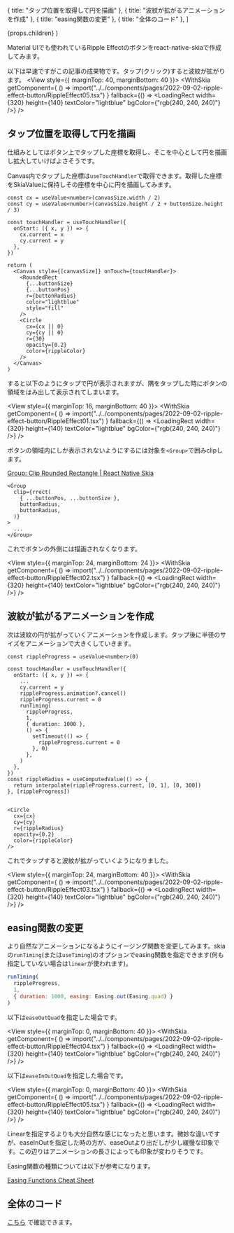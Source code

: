 

  { title: "タップ位置を取得して円を描画" },
  { title: "波紋が拡がるアニメーションを作成" },
  { title: "easing関数の変更" },
  { title: "全体のコード" },
]

  <PostLayout headlines={headlines} meta={meta}>
    {props.children}
  </PostLayout>
)

Material UIでも使われているRipple Effectのボタンをreact-native-skiaで作成してみます。

以下は早速ですがこの記事の成果物です。タップ(クリック)すると波紋が拡がります。
<View style={{ marginTop: 40, marginBottom: 40 }}>
  <WithSkia
    getComponent={
      () => import("../../components/pages/2022-09-02-ripple-effect-button/RippleEffect05.tsx")
    }
    fallback={() => <LoadingRect width={320} height={140} textColor="lightblue" bgColor={"rgb(240, 240, 240)"} />}
  />
</View>


## タップ位置を取得して円を描画

仕組みとしてはボタン上でタップした座標を取得し、そこを中心として円を描画し拡大していけばよさそうです。

Canvas内でタップした座標は`useTouchHandler`で取得できます。取得した座標をSkiaValueに保持しその座標を中心に円を描画してみます。

```tsx
const cx = useValue<number>(canvasSize.width / 2)
const cy = useValue<number>(canvasSize.height / 2 + buttonSize.height / 3)

const touchHandler = useTouchHandler({
  onStart: ({ x, y }) => {
    cx.current = x
    cy.current = y
  },
})

return (
  <Canvas style={[canvasSize]} onTouch={touchHandler}>
    <RoundedRect
      {...buttonSize}
      {...buttonPos}
      r={buttonRadius}
      color="lightblue"
      style="fill"
    />
    <Circle
      cx={cx || 0}
      cy={cy || 0}
      r={30}
      opacity={0.2}
      color={rippleColor}
    />
  </Canvas>
)
```



すると以下のようにタップで円が表示されますが、隅をタップした時にボタンの領域をはみ出して表示されてしまいます。

<View style={{ marginTop: 16, marginBottom: 40 }}>
  <WithSkia
    getComponent={
      () => import("../../components/pages/2022-09-02-ripple-effect-button/RippleEffect01.tsx")
    }
    fallback={() => <LoadingRect width={320} height={140} textColor="lightblue" bgColor={"rgb(240, 240, 240)"} />}
  />
</View>

ボタンの領域内にしか表示されないようにするには対象を`<Group>`で囲みclipします。

[Group: Clip Rounded Rectangle | React Native Skia](https://shopify.github.io/react-native-skia/docs/group/#clip-rounded-rectangle)


```tsx
<Group
  clip={rrect(
    { ...buttonPos, ...buttonSize },
    buttonRadius,
    buttonRadius,
  )}
>
  ...
</Group>
```

これでボタンの外側には描画されなくなります。

<View style={{ marginTop: 24, marginBottom: 24 }}>
  <WithSkia
    getComponent={
      () => import("../../components/pages/2022-09-02-ripple-effect-button/RippleEffect02.tsx")
    }
    fallback={() => <LoadingRect width={320} height={140} textColor="lightblue" bgColor={"rgb(240, 240, 240)"} />}
  />
</View>

## 波紋が拡がるアニメーションを作成

次は波紋の円が拡がっていくアニメーションを作成します。タップ後に半径のサイズをアニメーションで大きくしていきます。

```tsx
const rippleProgress = useValue<number>(0)

const touchHandler = useTouchHandler({
  onStart: ({ x, y }) => {
    ...
    cy.current = y
    rippleProgress.animation?.cancel()
    rippleProgress.current = 0
    runTiming(
      rippleProgress,
      1,
      { duration: 1000 },
      () => {
        setTimeout(() => {
          rippleProgress.current = 0
        }, 0)
      },
    )
  },
})
const rippleRadius = useComputedValue(() => {
  return interpolate(rippleProgress.current, [0, 1], [0, 300])
}, [rippleProgress])


<Circle
  cx={cx}
  cy={cy}
  r={rippleRadius}
  opacity={0.2}
  color={rippleColor}
/>
```

これでタップすると波紋が拡がっていくようになりました。

<View style={{ marginTop: 24, marginBottom: 40 }}>
  <WithSkia
    getComponent={
      () => import("../../components/pages/2022-09-02-ripple-effect-button/RippleEffect03.tsx")
    }
    fallback={() => <LoadingRect width={320} height={140} textColor="lightblue" bgColor={"rgb(240, 240, 240)"} />}
  />
</View>

## easing関数の変更

より自然なアニメーションになるようにイージング関数を変更してみます。skiaの`runTiming`(または`useTiming`)のオプションでeasing関数を指定できます(何も指定していない場合は`linear`が使われます)。

```js
runTiming(
  rippleProgress,
  1,
  { duration: 1000, easing: Easing.out(Easing.quad) }
)
```


以下は`easeOutQuad`を指定した場合です。

<View style={{ marginTop: 0, marginBottom: 40 }}>
  <WithSkia
    getComponent={
      () => import("../../components/pages/2022-09-02-ripple-effect-button/RippleEffect04.tsx")
    }
    fallback={() => <LoadingRect width={320} height={140} textColor="lightblue" bgColor={"rgb(240, 240, 240)"} />}
  />
</View>

以下は`easeInOutQuad`を指定した場合です。

<View style={{ marginTop: 0, marginBottom: 40 }}>
  <WithSkia
    getComponent={
      () => import("../../components/pages/2022-09-02-ripple-effect-button/RippleEffect05.tsx")
    }
    fallback={() => <LoadingRect width={320} height={140} textColor="lightblue" bgColor={"rgb(240, 240, 240)"} />}
  />
</View>

Linearを指定するよりも大分自然な感じになったと思います。微妙な違いですが、easeInOutを指定した時の方が、easeOutより出だしが少し緩慢な印象です。この辺りはアニメーションの長さによっても印象が変わりそうです。

Easing関数の種類については以下が参考になります。

[Easing Functions Cheat Sheet](https://easings.net/)

## 全体のコード

[こちら](https://github.com/gaishimo/omoidasu-tech-blog/tree/main/components/pages/2022-09-02-ripple-effect-button) で確認できます。

